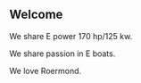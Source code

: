 ::: {.content-block}

## Welcome 

We share E power 170 hp/125 kw.

We share passion in E boats.

We love Roermond.

:::
